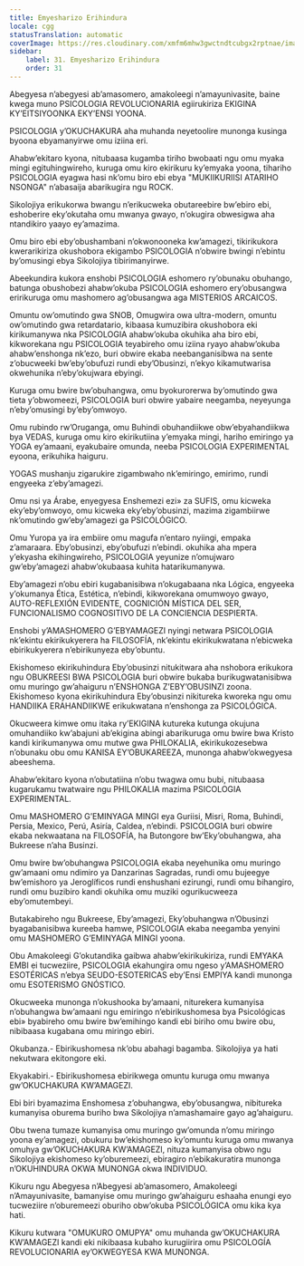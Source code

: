 ```yaml
---
title: Emyesharizo Erihindura
locale: cgg
statusTranslation: automatic
coverImage: https://res.cloudinary.com/xmfm6mhw3gwctndtcubgx2rptnae/image/upload/v1740337243/small_cover_educacion_fundamental_a051170f1c.webp
sidebar:
    label: 31. Emyesharizo Erihindura
    order: 31
---
```

Abegyesa n’abegyesi ab’amasomero, amakoleegi n’amayunivasite, baine kwega muno PSICOLOGIA REVOLUCIONARIA egiirukiriza EKIGINA KY’EITSIYOONKA EKY’ENSI YOONA.

PSICOLOGIA y’OKUCHAKURA aha muhanda neyetoolire munonga kusinga byoona ebyamanyirwe omu iziina eri.

Ahabw’ekitaro kyona, nitubaasa kugamba tiriho bwobaati ngu omu myaka mingi egituhingwireho, kuruga omu kiro ekirikuru ky’emyaka yoona, tihariho PSICOLOGIA eyagwa hasi nk’omu biro ebi ebya "MUKIIKURIISI ATARIHO NSONGA" n’abasaija abarikugira ngu ROCK.

Sikolojiya erikukorwa bwangu n’erikucweka obutareebire bw’ebiro ebi, eshoberire eky’okutaha omu mwanya gwayo, n’okugira obwesigwa aha ntandikiro yaayo ey’amazima.

Omu biro ebi eby’obushambani n’okwonooneka kw’amagezi, tikirikukora kwerarikiriza okushobora ekigambo PSICOLOGIA n’obwire bwingi n’ebintu by’omusingi ebya Sikolojiya tibirimanyirwe.

Abeekundira kukora enshobi PSICOLOGIA eshomero ry’obunaku obuhango, batunga obushobezi ahabw’okuba PSICOLOGIA eshomero ery’obusangwa eririkuruga omu mashomero ag’obusangwa aga MISTERIOS ARCAICOS.

Omuntu ow’omutindo gwa SNOB, Omugwira owa ultra-modern, omuntu ow’omutindo gwa retardatario, kibaasa kumuzibira okushobora eki kirikumanywa nka PSICOLOGIA ahabw’okuba okuhika aha biro ebi, kikworekana ngu PSICOLOGIA teyabireho omu iziina ryayo ahabw’okuba ahabw’enshonga nk’ezo, buri obwire ekaba neebanganisibwa na sente z’obucweeki bw’eby’obufuzi rundi eby’Obusinzi, n’ekyo kikamutwarisa okwehunika n’eby’okujwara ebyingi.

Kuruga omu bwire bw’obuhangwa, omu byokurorerwa by’omutindo gwa tieta y’obwomeezi, PSICOLOGIA buri obwire yabaire neegamba, neyeyunga n’eby’omusingi by’eby’omwoyo.

Omu rubindo rw’Oruganga, omu Buhindi obuhandiikwe obw’ebyahandiikwa bya VEDAS, kuruga omu kiro ekirikutiina y’emyaka mingi, hariho emiringo ya YOGA ey’amaani, eyakubaire omunda, neeba PSICOLOGIA EXPERIMENTAL eyoona, erikuhika haiguru.

YOGAS mushanju zigarukire zigambwaho nk’emiringo, emirimo, rundi engyeeka z’eby’amagezi.

Omu nsi ya Árabe, enyegyesa Enshemezi ezi» za SUFIS, omu kicweka eky’eby’omwoyo, omu kicweka eky’eby’obusinzi, mazima zigambiirwe nk’omutindo gw’eby’amagezi ga PSICOLÓGICO.

Omu Yuropa ya ira embiire omu magufa n’entaro nyiingi, empaka z’amaraara. Eby’obusinzi, eby’obufuzi n’ebindi. okuhika aha mpera y’ekyasha ekihingwireho, PSICOLOGIA yeyunize n’omujwaro gw’eby’amagezi ahabw’okubaasa kuhita hatarikumanywa.

Eby’amagezi n’obu ebiri kugabanisibwa n’okugabaana nka Lógica, engyeeka y’okumanya Ética, Estética, n’ebindi, kikworekana omumwoyo gwayo, AUTO-REFLEXIÓN EVIDENTE, COGNICIÓN MÍSTICA DEL SER, FUNCIONALISMO COGNOSITIVO DE LA CONCIENCIA DESPIERTA.

Enshobi y’AMASHOMERO G’EBYAMAGEZI nyingi netwara PSICOLOGIA nk’ekintu ekirikukyerera ha FILOSOFÍA, nk’ekintu ekirikukwatana n’ebicweka ebirikukyerera n’ebirikunyeza eby’obuntu.

Ekishomeso ekirikuhindura Eby’obusinzi nitukitwara aha nshobora erikukora ngu OBUKREESI BWA PSICOLOGIA buri obwire bukaba burikugwatanisibwa omu muringo gw’ahaiguru n’ENSHONGA Z’EBY’OBUSINZI zoona. Ekishomeso kyona ekirikuhindura Eby’obusinzi nikitureka kworeka ngu omu HANDIIKA ERAHANDIIKWE erikukwatana n’enshonga za PSICOLÓGICA.

Okucweera kimwe omu itaka ry’EKIGINA kutureka kutunga okujuna omuhandiiko kw’abajuni ab’ekigina abingi abarikuruga omu bwire bwa Kristo kandi kirikumanywa omu mutwe gwa PHILOKALIA, ekirikukozesebwa n’obunaku obu omu KANISA EY’OBUKAREEZA, munonga ahabw’okwegyesa abeeshema.

Ahabw’ekitaro kyona n’obutatiina n’obu twagwa omu bubi, nitubaasa kugarukamu twatwaire ngu PHILOKALIA mazima PSICOLOGIA EXPERIMENTAL.

Omu MASHOMERO G’EMINYAGA MINGI eya Guriisi, Misri, Roma, Buhindi, Persia, Mexico, Perú, Asiría, Caldea, n’ebindi. PSICOLOGIA buri obwire ekaba nekwaatana na FILOSOFÍA, ha Butongore bw’Eky’obuhangwa, aha Bukreese n’aha Businzi.

Omu bwire bw’obuhangwa PSICOLOGIA ekaba neyehunika omu muringo gw’amaani omu ndimiro ya Danzarinas Sagradas, rundi omu bujeegye bw’emishoro ya Jeroglíficos rundi enshushani ezirungi, rundi omu bihangiro, rundi omu buzibiro kandi okuhika omu muziki ogurikucweeza eby’omutembeyi.

Butakabireho ngu Bukreese, Eby’amagezi, Eky’obuhangwa n’Obusinzi byagabanisibwa kureeba hamwe, PSICOLOGIA ekaba neegamba yenyini omu MASHOMERO G’EMINYAGA MINGI yoona.

Obu Amakoleegi G’okutandika gaibwa ahabw’ekirikukiriza, rundi EMYAKA EMBI ei tucweziire, PSICOLOGIA ekahungira omu ngeso y’AMASHOMERO ESOTÉRICAS n’ebya SEUDO-ESOTERICAS eby’Ensi EMPIYA kandi munonga omu ESOTERISMO GNÓSTICO.

Okucweeka munonga n’okushooka by’amaani, niturekera kumanyisa n’obuhangwa bw’amaani ngu emiringo n’ebirikushomesa bya Psicológicas ebi» byabireho omu bwire bw’emihingo kandi ebi biriho omu bwire obu, nibibaasa kugabana omu miringo ebiri.

Okubanza.- Ebirikushomesa nk’obu abahagi bagamba. Sikolojiya ya hati nekutwara ekitongore eki.

Ekyakabiri.- Ebirikushomesa ebirikwega omuntu kuruga omu mwanya gw’OKUCHAKURA KW’AMAGEZI.

Ebi biri byamazima Enshomesa z’obuhangwa, eby’obusangwa, nibitureka kumanyisa oburema buriho bwa Sikolojiya n’amashamaire gayo ag’ahaiguru.

Obu twena tumaze kumanyisa omu muringo gw’omunda n’omu miringo yoona ey’amagezi, obukuru bw’ekishomeso ky’omuntu kuruga omu mwanya omuhya gw’OKUCHAKURA KW’AMAGEZI, nituza kumanyisa obwo ngu Sikolojiya ekishomeso ky’oburemeezi, ebiragiro n’ebikakuratira munonga n’OKUHINDURA OKWA MUNONGA okwa INDIVIDUO.

Kikuru ngu Abegyesa n’Abegyesi ab’amasomero, Amakoleegi n’Amayunivasite, bamanyise omu muringo gw’ahaiguru eshaaha enungi eyo tucweziire n’oburemeezi oburiho obw’okuba PSICOLÓGICA omu kika kya hati.

Kikuru kutwara "OMUKURO OMUPYA" omu muhanda gw’OKUCHAKURA KW’AMAGEZI kandi eki nikibaasa kubaho kurugiirira omu PSICOLOGÍA REVOLUCIONARIA ey’OKWEGYESA KWA MUNONGA.

